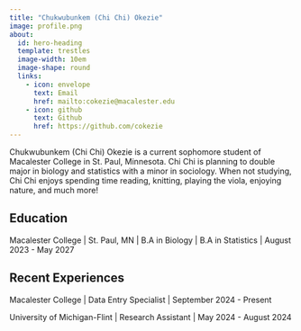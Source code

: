 ```yaml
---
title: "Chukwubunkem (Chi Chi) Okezie"
image: profile.png
about:
  id: hero-heading
  template: trestles
  image-width: 10em
  image-shape: round
  links:
    - icon: envelope
      text: Email
      href: mailto:cokezie@macalester.edu
    - icon: github
      text: Github
      href: https://github.com/cokezie
---
```


:::{#intro-heading}

Chukwubunkem (Chi Chi) Okezie is a current sophomore student of Macalester College in St. Paul, Minnesota. Chi Chi is planning to double major in biology and statistics with a minor in sociology. When not studying, Chi Chi enjoys spending time reading, knitting, playing the viola, enjoying nature, and much more! 

## Education

Macalester College | St. Paul, MN | B.A in Biology | B.A in Statistics | August 2023 - May 2027

## Recent Experiences

Macalester College | Data Entry Specialist | September 2024 - Present

University of Michigan-Flint | Research Assistant | May 2024 - August 2024

:::
